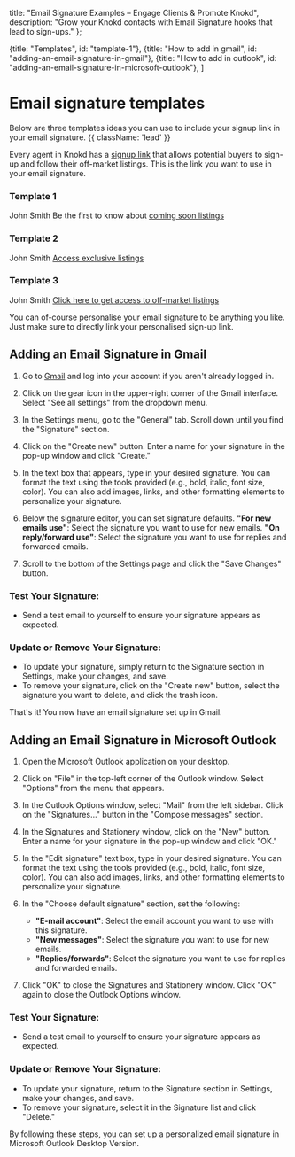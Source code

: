 
<meta name="og:title" content="Knokd Email Signature Templates" />
<meta name="og:description" content="Engage clients & nurture leads! Explore downloadable Knokd email templates for announcements & newsletters. Customize & leverage them to showcase off-market listings & Knokd benefits." />

  title: "Email Signature Examples – Engage Clients & Promote Knokd",
  description: "Grow your Knokd contacts with Email Signature hooks that lead to sign-ups."
};


  {title: "Templates", id: "template-1"},
  {title: "How to add in gmail", id: "adding-an-email-signature-in-gmail"},
  {title: "How to add in outlook", id: "adding-an-email-signature-in-microsoft-outlook"},
]

# Email signature templates

Below are three templates ideas you can use to include your signup link in your email signature. {{ className: 'lead' }}
 
 <Note>Every agent in Knokd has a <a href="/contacts/add-contacts#sign-up-link">signup link</a> that allows potential buyers to sign-up and follow their off-market listings. This is the link you want to use in your email signature.</Note>

### Template 1

<MarketingMaterial>
  John Smith
  Be the first to know about <a href="https://app.knokd.com/create-account?agent=7e303f84-fc19-11ee-94c3-42010a400005" target="_blank">coming soon listings</a>
</MarketingMaterial>

### Template 2

<MarketingMaterial>
  John Smith
  <a href="https://app.knokd.com/create-account?agent=7e303f84-fc19-11ee-94c3-42010a400005" target="_blank">Access exclusive listings</a>
</MarketingMaterial>

### Template 3

<MarketingMaterial>
  John Smith
  <a href="https://app.knokd.com/create-account?agent=7e303f84-fc19-11ee-94c3-42010a400005" target="_blank">Click here to get access to off-market listings</a>
</MarketingMaterial>

You can of-course personalise your email signature to be anything you like. Just make sure to directly link your personalised sign-up link. 

## Adding an Email Signature in Gmail

1. Go to [Gmail](https://mail.google.com) and log into your account if you aren't already logged in.

2. Click on the gear icon in the upper-right corner of the Gmail interface. Select "See all settings" from the dropdown menu.

3. In the Settings menu, go to the "General" tab. Scroll down until you find the "Signature" section.

4. Click on the "Create new" button. Enter a name for your signature in the pop-up window and click "Create."

5. In the text box that appears, type in your desired signature. You can format the text using the tools provided (e.g., bold, italic, font size, color). You can also add images, links, and other formatting elements to personalize your signature.

6. Below the signature editor, you can set signature defaults. **"For new emails use"**: Select the signature you want to use for new emails. **"On reply/forward use"**: Select the signature you want to use for replies and forwarded emails.

7. Scroll to the bottom of the Settings page and click the "Save Changes" button.

### Test Your Signature:
- Send a test email to yourself to ensure your signature appears as expected.

### Update or Remove Your Signature:
- To update your signature, simply return to the Signature section in Settings, make your changes, and save.
- To remove your signature, click on the "Create new" button, select the signature you want to delete, and click the trash icon.

That's it! You now have an email signature set up in Gmail.

## Adding an Email Signature in Microsoft Outlook

1. Open the Microsoft Outlook application on your desktop.

2. Click on "File" in the top-left corner of the Outlook window. Select "Options" from the menu that appears.

3. In the Outlook Options window, select "Mail" from the left sidebar. Click on the "Signatures..." button in the "Compose messages" section.

4. In the Signatures and Stationery window, click on the "New" button. Enter a name for your signature in the pop-up window and click "OK."

5. In the "Edit signature" text box, type in your desired signature. You can format the text using the tools provided (e.g., bold, italic, font size, color). You can also add images, links, and other formatting elements to personalize your signature.

6. In the "Choose default signature" section, set the following:
     - **"E-mail account"**: Select the email account you want to use with this signature.
     - **"New messages"**: Select the signature you want to use for new emails.
     - **"Replies/forwards"**: Select the signature you want to use for replies and forwarded emails.

7. Click "OK" to close the Signatures and Stationery window. Click "OK" again to close the Outlook Options window.

### Test Your Signature:
- Send a test email to yourself to ensure your signature appears as expected.

### Update or Remove Your Signature:
- To update your signature, return to the Signature section in Settings, make your changes, and save.
- To remove your signature, select it in the Signature list and click "Delete."

By following these steps, you can set up a personalized email signature in Microsoft Outlook Desktop Version.
